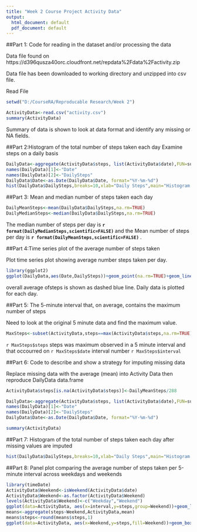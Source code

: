 ---
title: "Week 2 Course Project Activity Data"
output:
  html_document: default
  pdf_document: default
---
##Part 1: Code for reading in the dataset and/or processing the data

Data file found on https://d396qusza40orc.cloudfront.net/repdata%2Fdata%2Factivity.zip

Data file has been downloaded to working directory and unzipped into csv file.  

Read File
```{r}
setwd("D:/CourseRA/Reproducable Research/Week 2")

ActivityData<-read.csv("activity.csv")
summary(ActivityData)
```
Summary of data is shown to look at data format and identify any missing or NA fields.

##Part 2:Histogram of the total number of steps taken each day
Examine steps on a daily basis
```{r}

DailyData<-aggregate(ActivityData$steps, list(ActivityData$date),FUN=sum)
names(DailyData)[1]<-"Date"
names(DailyData)[2]<-"DailySteps"
DailyData$Date<-as.Date(DailyData$Date, format="%Y-%m-%d")
hist(DailyData$DailySteps,breaks=10,xlab="Daily Steps",main="Histogram of Daily Steps")
```

##Part 3: Mean and median number of steps taken each day

```{r}
DailyMeanSteps<-mean(DailyData$DailySteps,na.rm=TRUE)
DailyMedianSteps<-median(DailyData$DailySteps,na.rm=TRUE)
```
The median number of steps per day is **`r format(DailyMedianSteps,scientific=FALSE)` ** and the Mean number of steps per day is **`r format(DailyMeanSteps,scientific=FALSE)` **.

##Part 4:Time series plot of the average number of steps taken

Plot time series plot showing average number steps taken per day.
```{r}

library(ggplot2)
ggplot(DailyData,aes(Date,DailySteps))+geom_point(na.rm=TRUE)+geom_line(na.rm=TRUE)+geom_hline(aes(yintercept=DailyMeanSteps),color='blue',size=2,linetype=2)

```

overall average ofsteps is shown as dashed blue line.  Daily data is plotted for each day.

##Part 5: The 5-minute interval that, on average, contains the maximum number of steps

Need to look at the original 5 minute data and find the maximum value.
```{r}
MaxSteps<-subset(ActivityData,steps==max(ActivityData$steps,na.rm=TRUE))

```

`r MaxSteps$steps` steps was maximum observed in a 5 minute interval and that occourred on `r MaxSteps$date` interval number `r MaxSteps$interval`

##Part 6: Code to describe and show a strategy for imputing missing data

Replace missing data with the average (mean) into Activity Data then reproduce DailyData data.frame

```{r}
ActivityData$steps[is.na(ActivityData$steps)]<-DailyMeanSteps/288

DailyData<-aggregate(ActivityData$steps, list(ActivityData$date),FUN=sum)
names(DailyData)[1]<-"Date"
names(DailyData)[2]<-"DailySteps"
DailyData$Date<-as.Date(DailyData$Date, format="%Y-%m-%d")

summary(ActivityData)

```

##Part 7: Histogram of the total number of steps taken each day after missing values are imputed

```{r}
hist(DailyData$DailySteps,breaks=10,xlab="Daily Steps",main="Histogram of Daily Steps")
```

##Part 8: Panel plot comparing the average number of steps taken per 5-minute interval across weekdays and weekends

```{r}

library(timeDate)
ActivityData$Weekend<-isWeekend(ActivityData$date)
ActivityData$Weekend<-as.factor(ActivityData$Weekend)
levels(ActivityData$Weekend)<-c("Weekday","Weekend")
ggplot(data=ActivityData, aes(x=interval,y=steps,group=Weekend))+geom_line()+facet_wrap(~Weekend,ncol=1)
means<-aggregate(steps~Weekend,ActivityData,mean)
means$steps<-round(means$steps,1)
ggplot(data=ActivityData, aes(x=Weekend,y=steps,fill=Weekend))+geom_boxplot()+stat_summary(fun.y=mean,geom="point",shape=18,size=3)+geom_text(data=means,aes(label=steps,y=steps+10))


```


